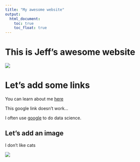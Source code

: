 ```yaml
---
title: "My awesome website"
output: 
  html_document:
    toc: true
    toc_float: true
---
```


# This is Jeff's awesome website

![](https://media.giphy.com/media/drXGoW1iudhKw/giphy.gif)

# Let's add some links

You can learn about me [here](about.html)

This google link doesn't work...

I often use [google](https://www.google.com) to do data science.

## Let's add an image

I don't like cats

![](rameses.jpg)

